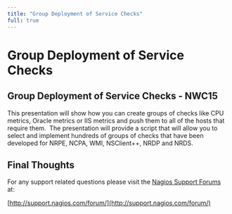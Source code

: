 ---
title: "Group Deployment of Service Checks"
full: true
---

# Group Deployment of Service Checks

## 

## Group Deployment of Service Checks - NWC15

This presentation will show how you can create groups of checks like CPU metrics, Oracle metrics or IIS metrics and push them to all of the hosts that require them.  The presentation will provide a script that will allow you to select and implement hundreds of groups of checks that have been developed for NRPE, NCPA, WMI, NSClient++, NRDP and NRDS.

## Final Thoughts

For any support related questions please visit the [Nagios Support Forums](http://support.nagios.com/forum/) at:

[http://support.nagios.com/forum/](http://support.nagios.com/forum/)